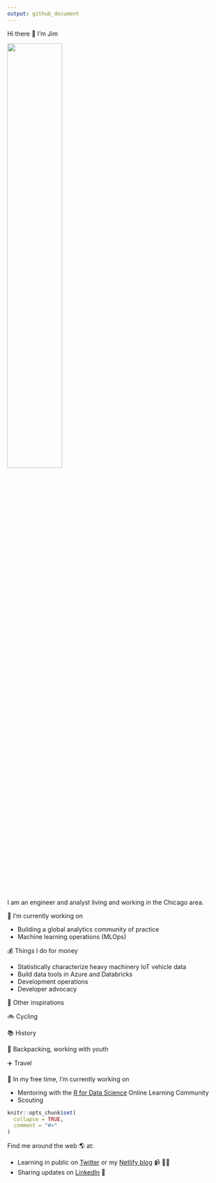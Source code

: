```yaml
---
output: github_document
---
```


Hi there 👋 I'm Jim

![](images/CoverPhoto.jpg){width="50%"}

I am an engineer and analyst living and working in the Chicago area. 

🔭 I’m currently working on

* Building a global analytics community of practice
* Machine learning operations (MLOps)

💰 Things I do for money

* Statistically characterize heavy machinery IoT vehicle data
* Build data tools in Azure and Databricks
* Development operations
* Developer advocacy

🚀 Other inspirations

🚲 Cycling

📚 History

🌄 Backpacking, working with youth

✈️ Travel

🌱 In my free time, I'm currently working on

* Mentoring with the [R for Data Science](https://www.rfordatasci.com/) Online Learning Community
* Scouting

<!-- README.md is generated from README.Rmd. Please edit that file -->

```r
knitr::opts_chunk$set(
  collapse = TRUE,
  comment = "#>"
)
```

<!-- badges: start -->
<!-- badges: end -->

Find me around the web 🌎 at:

* Learning in public on [Twitter](https://twitter.com/jim_gruman) or my [Netlify blog](https://jimgruman.netlify.app/) 📹 ✍🏾
* Sharing updates on [LinkedIn](https://www.linkedin.com/in/jim-gruman-%F0%9F%93%88msba-a67779a/) 💼


